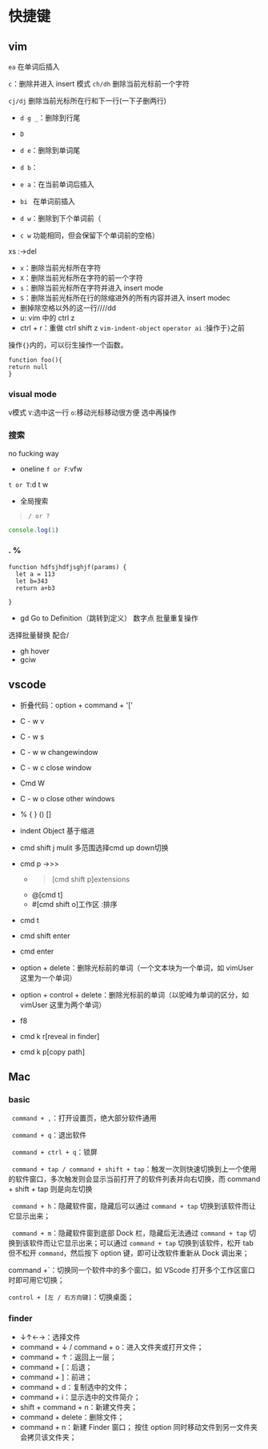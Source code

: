 
# 快捷键
## vim
`ea` 在单词后插入

`c`：删除并进入 insert 模式
`ch/dh` 删除当前光标前一个字符

`cj/dj` 删除当前光标所在行和下一行(一下子删两行)

- `d g _`：删除到行尾

- `D`
- `d e`：删除到单词尾
- `d b`：
- `e a`：在当前单词后插入
- `bi ` 在单词前插入
- `d w`：删除到下个单词前（
- `c w` 功能相同，但会保留下个单词前的空格）

xs :->del
- `x`：删除当前光标所在字符
- `X`：删除当前光标所在字符的前一个字符
- `s`：删除当前光标所在字符并进入 insert mode
- `S`：删除当前光标所在行的除缩进外的所有内容并进入 insert modec 
- 删掉除空格以外的这一行////dd
- u: vim 中的 ctrl z
- ctrl + r：重做 ctrl shift z
`vim-indent-object`
`operator ai` :操作于`}`之前

操作`{}`内的，可以衍生操作一个函数。

```
function foo(){
return null
}
```

### visual mode
v模式 
`V`:选中这一行
`o`:移动光标移动很方便
选中再操作
### 搜索
no fucking way


- oneline
`f or F`:vfw


`t or T`:d t w 
- 全局搜索

> `/ or ?`
```js filename="index.js"{1}
console.log(1)
```
### . %
```
function hdfsjhdfjsghjf(params) {
  let a = 113
  let b=343
  return a+b3
  
}
```


- gd  Go to Definition（跳转到定义）
数字点 批量重复操作

选择批量替换 配合/

- gh hover
- gciw

## vscode
- 折叠代码：option + command + '['
- C - w v
- C - w s

- C - w w changewindow
- C - w c close window
- Cmd W
- C - w o close other windows
- % { } () []
- indent Object  基于缩进
- cmd shift j mulit 多范围选择cmd up down切换

- cmd p ->>>
  - >[cmd shift p]extensions 
  - @[cmd t]
  - #[cmd shift o]工作区 :排序
- cmd t
- cmd shift enter
- cmd enter
- option + delete：删除光标前的单词（一个文本块为一个单词，如 vimUser 这里为一个单词）
- option + control + delete：删除光标前的单词（以驼峰为单词的区分，如 vimUser 这里为两个单词）
- f8
- cmd k   r[reveal in finder]
- cmd k   p[copy path] 


## Mac
### basic
` command + ,`：打开设置页，绝大部分软件通用



` command + q`：退出软件

` command + ctrl + q`：锁屏

` command + tap / command + shift + tap`：触发一次则快速切换到上一个使用的软件窗口，多次触发则会显示当前打开了的软件列表并向右切换，而 command + shift + tap 则是向左切换

` command + h`：隐藏软件窗，隐藏后可以通过 `command + tap` 切换到该软件而让它显示出来；

` command + m`：隐藏软件窗到底部 Dock 栏，隐藏后无法通过 `command + tap` 切换到该软件而让它显示出来；可以通过 `command + tap` 切换到该软件，松开 tab 但不松开 `command`，然后按下 option 键，即可让改软件重新从 Dock 调出来；

command +`：切换同一个软件中的多个窗口，如 VScode 打开多个工作区窗口时即可用它切换；


`control + [左 / 右方向键]`：切换桌面；
### finder
- ↓↑←→：选择文件
- command + ↓ / command + o：进入文件夹或打开文件；
- command + ↑：返回上一层；
- command + [：后退；
- command + ]：前进；
- command + d：复制选中的文件；
- command + i：显示选中的文件简介；
- shift + command + n：新建文件夹；
- command + delete：删除文件；
- command + n：新建 Finder 窗口；
  按住 option 同时移动文件到另一文件夹会拷贝该文件夹；